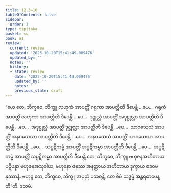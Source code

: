 ```yaml
---
title: 12.3–10
tableOfContents: false
sidebar:
  order: 3
type: tipitaka
basket: su
book: a1
review:
  current: review
  updated: '2025-10-20T15:41:49.009476'
  updated_by: ''
  notes: ''
  history:
  - state: review
    date: '2025-10-20T15:41:49.009476'
    updated_by: ''
    notes: ''
    previous_state: draft
---
```



<DynamicBreadcrumb />


<ReviewStatus review={frontmatter.review} showDetails={true} />

<HypothesisAnnotation frontmatter={frontmatter} />

<Division number="152–159" book="a1" e="ch" v="15">

<Paragraph number="254" book="a1">
“ယေ တေ, ဘိက္ခဝေ, ဘိက္ခူ လဟုကံ အာပတ္တိံ ဂရုကာ အာပတ္တီတိ ဒီပေန္တိ …ပေ…  ဂရုကံ အာပတ္တိံ လဟုကာ အာပတ္တီတိ ဒီပေန္တိ …ပေ…  ဒုဋ္ဌုလ္လံ အာပတ္တိံ အဒုဋ္ဌုလ္လာ အာပတ္တီတိ ဒီပေန္တိ …ပေ…  အဒုဋ္ဌုလ္လံ အာပတ္တိံ ဒုဋ္ဌုလ္လာ အာပတ္တီတိ ဒီပေန္တိ …ပေ…  သာဝသေသံ အာပတ္တိံ အနဝသေသာ အာပတ္တီတိ ဒီပေန္တိ …ပေ…  အနဝသေသံ အာပတ္တိံ သာဝသေသာ အာပတ္တီတိ ဒီပေန္တိ …ပေ…  သပ္ပဋိကမ္မံ အာပတ္တိံ အပ္ပဋိကမ္မာ အာပတ္တီတိ ဒီပေန္တိ …ပေ…  အပ္ပဋိကမ္မံ အာပတ္တိံ သပ္ပဋိကမ္မာ အာပတ္တီတိ ဒီပေန္တိ တေ, ဘိက္ခဝေ, ဘိက္ခူ ဗဟုဇနအဟိတာယ ပဋိပန္နာ ဗဟုဇနအသုခါယ, ဗဟုနော ဇနဿ အနတ္ထာယ အဟိတာယ ဒုက္ခာယ ဒေဝမနုဿာနံ. ဗဟုဉ္စ တေ, ဘိက္ခဝေ, ဘိက္ခူ အပုညံ ပသဝန္တိ, တေ စိမံ သဒ္ဓမ္မံ အန္တရဓာပေန္တီ”တိ.

</Paragraph>
</Division>

<Paragraph number="255" type="center" book="a1">
ဒသမံ.
</Paragraph>